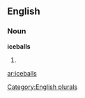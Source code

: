 
==English==

===Noun===
'''iceballs'''

# {{plural of|[[iceball]]}}

[[Category:English plurals]]

[[ar:iceballs]]